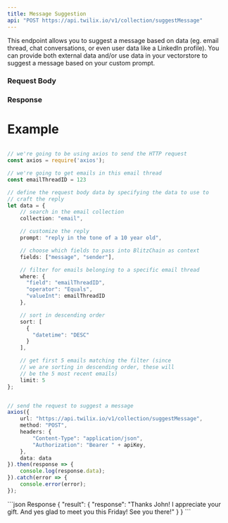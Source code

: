 ```yaml
---
title: Message Suggestion
api: "POST https://api.twilix.io/v1/collection/suggestMessage"
---
```


This endpoint allows you to suggest a message based on data (eg. email thread, chat conversations, or even user data like a LinkedIn profile). You can provide both external data and/or use data in your vectorstore to suggest a message based on your custom prompt.

### Request Body

<Snippet file="param-collection.mdx" />
<Snippet file="param-sort.mdx" />
<Snippet file="param-fields.mdx" />
<Snippet file="param-prompt.mdx" />
<Snippet file="param-where.mdx" />
<Snippet file="param-limit.mdx" />

### Response
<Snippet file="header-application-type.mdx" />

# Example
```typescript message-suggestion.ts

// we're going to be using axios to send the HTTP request
const axios = require('axios');

// we're going to get emails in this email thread
const emailThreadID = 123

// define the request body data by specifying the data to use to 
// craft the reply
let data = {
    // search in the email collection
    collection: "email",

    // customize the reply
    prompt: "reply in the tone of a 10 year old",

    // choose which fields to pass into BlitzChain as context
    fields: ["message", "sender"],

    // filter for emails belonging to a specific email thread
    where: {
      "field": "emailThreadID",
      "operator": "Equals",
      "valueInt": emailThreadID
    },

    // sort in descending order
    sort: [
      {
        "datetime": "DESC"
      }
    ],

    // get first 5 emails matching the filter (since 
    // we are sorting in descending order, these will 
    // be the 5 most recent emails)
    limit: 5
};


// send the request to suggest a message
axios({
    url: "https://api.twilix.io/v1/collection/suggestMessage",
    method: "POST",
    headers: {
        "Content-Type": "application/json",
        "Authorization": "Bearer " + apiKey,
    },
    data: data
}).then(response => {
    console.log(response.data);
}).catch(error => {
    console.error(error);
});


```



<ResponseExample>
```json Response
{
  "result": {
    "response": "Thanks John! I appreciate your gift. And yes glad to meet you this Friday! See you there!"
  }
}
```
</ResponseExample>
